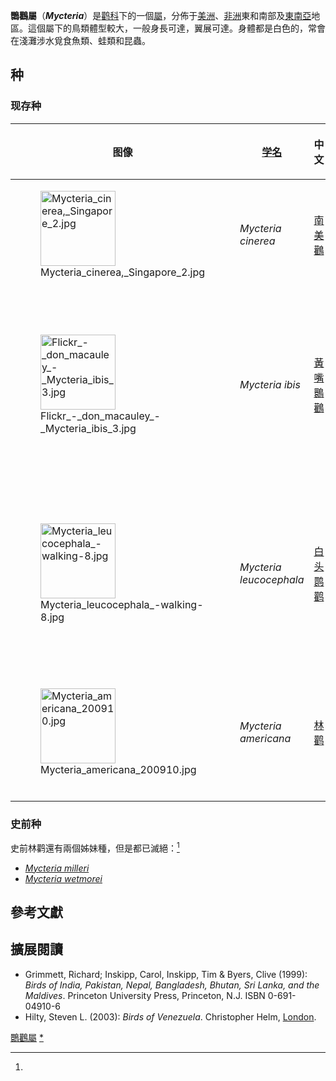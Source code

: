 {{Automatic Taxobox
| fossil_range = {{fossil_range|中中新世|現在}}
| image = Mycteria ibis1.jpg
| image_width = 240px
| image_caption = [[黃嘴䴉鸛|黃嘴䴉鸛]]
| taxon = Mycteria
| authority = [[Carolus_Linnaeus|Linnaeus]], 1758
| subdivision_ranks = 種
| subdivision =
*[[南美鸛|南美鸛]] ''M. cinerea''<br>
*[[黃嘴䴉鸛|黃嘴䴉鸛]] ''M. ibis''<br>
*[[白头鹮鹳|白头鹮鹳]] ''M. leucocephala''<br>
*[[林鹳|林鹳]] ''M. americana''
| synonyms =
''Dissourodes''
}}

'''䴉鸛屬'''（'''''Mycteria'''''）是[[鹳科|鹳科]]下的一個[[屬|屬]]，分佈于[[美洲|美洲]]、[[非洲|非洲]]東和南部及[[東南亞|東南亞]]地區。這個屬下的鳥類體型較大，一般身長可達{{convert|90|-|100|cm}}，翼展可達{{convert|150|cm}}。身體都是白色的，常會在淺灘涉水覓食魚類、蛙類和昆蟲。

==种==
===现存种===
{| class="wikitable"
|-
! 图像 !! [[学名|学名]] !! 中文 !! 分布
|-
|[[File:Mycteria_cinerea,_Singapore_2.jpg|120px]] || ''Mycteria cinerea'' || [[南美鸛|南美鸛]] ||  [[东南亚|东南亚]]
|-
|[[File:Flickr_-_don_macauley_-_Mycteria_ibis_3.jpg|120px]] || ''Mycteria ibis'' || [[黃嘴䴉鸛|黃嘴䴉鸛]] ||  [[南非|南非]]（包括[[塞内加尔|塞内加尔]][[索马里|索马里]]和[[马达加斯加|马达加斯加]]以西）
|-
|[[File:Mycteria_leucocephala_-walking-8.jpg|120px]] || '' Mycteria leucocephala'' || [[白头鹮鹳|白头鹮鹳]] ||  [[喜马拉雅山脉|喜马拉雅山脉]]南麓、[[印度河|印度河]]流域以西和[[东南亚|东南亚]]
|-
|[[File:Mycteria_americana_200910.jpg|120px]] || ''Mycteria americana''|| [[林鹳|林鹳]] || [[南美洲|南美洲]]、[[中美洲|中美洲]]和[[加勒比地区|加勒比地区]]
|-
|}
===史前种===
史前林鹳還有兩個姊妹種，但是都已滅絕：<ref name=Suarez/>
* ''[[Mycteria_milleri|Mycteria milleri]]''
* ''[[Mycteria_wetmorei|Mycteria wetmorei]]''

== 參考文獻==
{{Reflist|refs=
<ref name=Suarez>{{cite journal|author=Suarez, William & Olson, Storrs L.|year=2003|title=New Records of Storks (Ciconiidae) from Quaternary Asphalt Deposits in Cuba|journal=[[Condor_(journal)|Condor]]|volume=105|issue=1|pages=150–154|doi=10.1650/0010-5422(2003)105[150:NROSCF]2.0.CO;2|jstor=1370615|url=http://www.researchgate.net/publication/232669679_NEW_RECORDS_OF_STORKS_(CICONIIDAE)_FROM_QUATERNARY_ASPHALT_DEPOSITS_IN_CUBA|access-date=2014-03-19|archive-date=2018-05-17|archive-url=https://web.archive.org/web/20180517153800/https://www.researchgate.net/publication/232669679_NEW_RECORDS_OF_STORKS_(CICONIIDAE)_FROM_QUATERNARY_ASPHALT_DEPOSITS_IN_CUBA|dead-url=no}}</ref>
}}
==擴展閱讀==
{{Commonscat|Mycteria|䴉鸛屬}}
* Grimmett, Richard; Inskipp, Carol, Inskipp, Tim & Byers, Clive (1999): ''Birds of India, Pakistan, Nepal, Bangladesh, Bhutan, Sri Lanka, and the Maldives''. Princeton University Press, Princeton, N.J. ISBN 0-691-04910-6
* Hilty, Steven L. (2003): ''Birds of Venezuela''. Christopher Helm, [[London|London]]. {{ISBN|0-7136-6418-5}}
{{鸛科}}
{{Taxonbar|from=Q1180273}}

[[Category:鸛科|䴉鸛屬]]
[[Category:䴉鸛屬|*]]